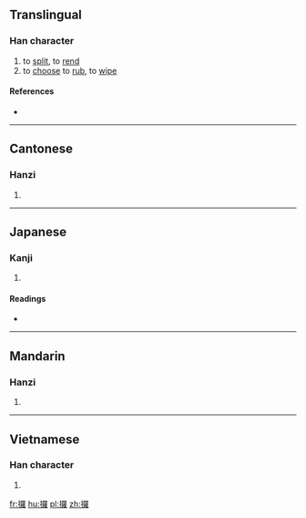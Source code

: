 ==Translingual==

===Han character===
{{Han char|rn=64|rad=手|as=19|sn=22|four=|canj=QWLG|ids=⿰扌羅}}

# to [[split]], to [[rend]]
# to [[choose]] to [[rub]], to [[wipe]]

====References====
* {{Han ref|kx=0464.090|dkj=13022|dj=0813.070|hdz=31990.050|uh=651E|ud=25886}}

----

==Cantonese==

===Hanzi===
{{yue-hanzi|jyut=[[lo1]], [[lo2]]|y=lo1, lo2}}

# {{defn|lang=yue|sort=手19}}

----

==Japanese==

===Kanji===
{{ja-kanji|grade=|rs=手19}}

# {{defn|lang=ja|sort=手19}}

====Readings====
* {{ja-readings|on=[[ら]] (ra)|kun=[[えらぶ]] (erabu), [[さく]] (saku)}}

----

==Mandarin==

===Hanzi===
{{cmn-hanzi|pin=[[luó]] ([[luo2]]), [[luǒ]] ([[luo3]]), [[lǚ]] ([[lü3]])|wg=lo<sup>2</sup>, lo<sup>3</sup>, lü<sup>3</sup>}}

# {{defn|lang=cmn|sort=手19}}

----

==Vietnamese==

===Han character===
{{vi-readings|rs=手19| hanviet = rà}}

# {{defn|lang=vi|sort=手19}}

[[fr:攞]]
[[hu:攞]]
[[pl:攞]]
[[zh:攞]]